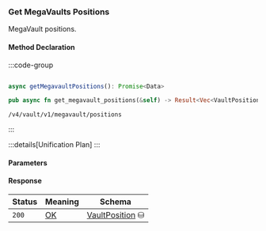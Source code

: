### Get MegaVaults Positions

MegaVault positions.

#### Method Declaration

:::code-group

```python [Python]

```

```typescript [TypeScript]
async getMegavaultPositions(): Promise<Data>
```

```rust [Rust]
pub async fn get_megavault_positions(&self) -> Result<Vec<VaultPosition>, Error>
```

```url [API]
/v4/vault/v1/megavault/positions
```

:::

:::details[Unification Plan]
:::

#### Parameters

#### Response

| Status | Meaning     | Schema                          |
| ------ | ----------- | ------------------------------- |
| `200`  | [OK]        | [VaultPosition] ⛁ |

[OK]: /types/ok
[VaultPosition]: /types/vault_position